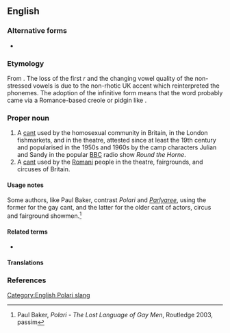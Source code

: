 {{also|polari|polāri}}
==English==
{{wikipedia}}

===Alternative forms===
* {{l|en|Palare}}

===Etymology===
From {{etyl|it|en}} {{m|it|parlare||to talk}}. The loss of the first ''r'' and the changing vowel quality of the non-stressed vowels is due to the non-rhotic UK accent which reinterpreted the phonemes. The adoption of the infinitive form means that the word probably came via a Romance-based creole or pidgin like {{etyl|pml|-}}.

===Proper noun===
{{en-proper noun}}

# A [[cant]] used by the homosexual community in Britain, in the London fishmarkets, and in the theatre, attested since at least the 19th century and popularised in the 1950s and 1960s by the camp characters Julian and Sandy in the popular [[w:BBC|BBC]] radio show ''Round the Horne''.
# A [[cant]] used by the [[Romani]] people in the theatre, fairgrounds, and circuses of Britain.

====Usage notes====
Some authors, like Paul Baker, contrast ''Polari'' and ''[[Parlyaree]]'', using the former for the gay cant, and the latter for the older cant of actors, circus and fairground showmen.<ref>Paul Baker, ''Polari - The Lost Language of Gay Men'', Routledge 2003, passim</ref>

====Related terms====
* {{l|en|Parlyaree}}

====Translations====
{{trans-top|Gay community slang}}
{{trans-mid}}
{{trans-bottom}}

===References===
<references/>

[[Category:English Polari slang]]